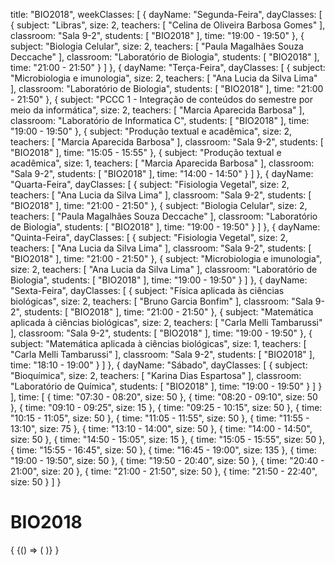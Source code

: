   title: "BIO2018",
  weekClasses: [
    {
      dayName: "Segunda-Feira",
      dayClasses: [
        {
          subject: "Libras",
          size: 2,
          teachers: [
            "Celina de Oliveira Barbosa Gomes"
          ],
          classroom: "Sala 9-2",
          students: [
            "BIO2018"
          ],
          time: "19:00 - 19:50"
        },
        {
          subject: "Biologia Celular",
          size: 2,
          teachers: [
            "Paula Magalhães Souza Deccache"
          ],
          classroom: "Laboratório de Biologia",
          students: [
            "BIO2018"
          ],
          time: "21:00 - 21:50"
        }
      ]
    },
    {
      dayName: "Terça-Feira",
      dayClasses: [
        {
          subject: "Microbiologia e imunologia",
          size: 2,
          teachers: [
            "Ana Lucia da Silva Lima"
          ],
          classroom: "Laboratório de Biologia",
          students: [
            "BIO2018"
          ],
          time: "21:00 - 21:50"
        },
        {
          subject: "PCCC 1 - Integração de conteúdos do semestre por meio da informática",
          size: 2,
          teachers: [
            "Marcia Aparecida Barbosa"
          ],
          classroom: "Laboratório de Informatica C",
          students: [
            "BIO2018"
          ],
          time: "19:00 - 19:50"
        },
        {
          subject: "Produção textual e acadêmica",
          size: 2,
          teachers: [
            "Marcia Aparecida Barbosa"
          ],
          classroom: "Sala 9-2",
          students: [
            "BIO2018"
          ],
          time: "15:05 - 15:55"
        },
        {
          subject: "Produção textual e acadêmica",
          size: 1,
          teachers: [
            "Marcia Aparecida Barbosa"
          ],
          classroom: "Sala 9-2",
          students: [
            "BIO2018"
          ],
          time: "14:00 - 14:50"
        }
      ]
    },
    {
      dayName: "Quarta-Feira",
      dayClasses: [
        {
          subject: "Fisiologia Vegetal",
          size: 2,
          teachers: [
            "Ana Lucia da Silva Lima"
          ],
          classroom: "Sala 9-2",
          students: [
            "BIO2018"
          ],
          time: "21:00 - 21:50"
        },
        {
          subject: "Biologia Celular",
          size: 2,
          teachers: [
            "Paula Magalhães Souza Deccache"
          ],
          classroom: "Laboratório de Biologia",
          students: [
            "BIO2018"
          ],
          time: "19:00 - 19:50"
        }
      ]
    },
    {
      dayName: "Quinta-Feira",
      dayClasses: [
        {
          subject: "Fisiologia Vegetal",
          size: 2,
          teachers: [
            "Ana Lucia da Silva Lima"
          ],
          classroom: "Sala 9-2",
          students: [
            "BIO2018"
          ],
          time: "21:00 - 21:50"
        },
        {
          subject: "Microbiologia e imunologia",
          size: 2,
          teachers: [
            "Ana Lucia da Silva Lima"
          ],
          classroom: "Laboratório de Biologia",
          students: [
            "BIO2018"
          ],
          time: "19:00 - 19:50"
        }
      ]
    },
    {
      dayName: "Sexta-Feira",
      dayClasses: [
        {
          subject: "Física aplicada às ciências biológicas",
          size: 2,
          teachers: [
            "Bruno Garcia Bonfim"
          ],
          classroom: "Sala 9-2",
          students: [
            "BIO2018"
          ],
          time: "21:00 - 21:50"
        },
        {
          subject: "Matemática aplicada à ciências biológicas",
          size: 2,
          teachers: [
            "Carla Melli Tambarussi"
          ],
          classroom: "Sala 9-2",
          students: [
            "BIO2018"
          ],
          time: "19:00 - 19:50"
        },
        {
          subject: "Matemática aplicada à ciências biológicas",
          size: 1,
          teachers: [
            "Carla Melli Tambarussi"
          ],
          classroom: "Sala 9-2",
          students: [
            "BIO2018"
          ],
          time: "18:10 - 19:00"
        }
      ]
    },
    {
      dayName: "Sábado",
      dayClasses: [
        {
          subject: "Bioquímica",
          size: 2,
          teachers: [
            "Karina Dias Espartosa"
          ],
          classroom: "Laboratório de Química",
          students: [
            "BIO2018"
          ],
          time: "19:00 - 19:50"
        }
      ]
    }
  ],
  time: [
    {
      time: "07:30 - 08:20",
      size: 50
    },
    {
      time: "08:20 - 09:10",
      size: 50
    },
    {
      time: "09:10 - 09:25",
      size: 15
    },
    {
      time: "09:25 - 10:15",
      size: 50
    },
    {
      time: "10:15 - 11:05",
      size: 50
    },
    {
      time: "11:05 - 11:55",
      size: 50
    },
    {
      time: "11:55 - 13:10",
      size: 75
    },
    {
      time: "13:10 - 14:00",
      size: 50
    },
    {
      time: "14:00 - 14:50",
      size: 50
    },
    {
      time: "14:50 - 15:05",
      size: 15
    },
    {
      time: "15:05 - 15:55",
      size: 50
    },
    {
      time: "15:55 - 16:45",
      size: 50
    },
    {
      time: "16:45 - 19:00",
      size: 135
    },
    {
      time: "19:00 - 19:50",
      size: 50
    },
    {
      time: "19:50 - 20:40",
      size: 50
    },
    {
      time: "20:40 - 21:00",
      size: 20
    },
    {
      time: "21:00 - 21:50",
      size: 50
    },
    {
      time: "21:50 - 22:40",
      size: 50
    }
  ]
}

# BIO2018

<div>
  {
    <BrowserOnly>
      {() => (
        <Grid
          title={data.title}
          weekClasses={data.weekClasses}
          time={data.time}
        />
      )}
    </BrowserOnly>
  }
</div>
